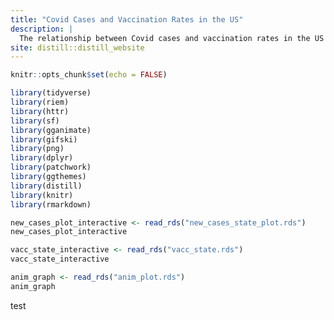 ```yaml
---
title: "Covid Cases and Vaccination Rates in the US"
description: |
  The relationship between Covid cases and vaccination rates in the US
site: distill::distill_website
---
```


```r
knitr::opts_chunk$set(echo = FALSE)

library(tidyverse)
library(riem)
library(httr)
library(sf)
library(gganimate)
library(gifski)
library(png)
library(dplyr)
library(patchwork)
library(ggthemes)
library(distill)
library(knitr)
library(rmarkdown)


```

```r
new_cases_plot_interactive <- read_rds("new_cases_state_plot.rds")
new_cases_plot_interactive
```
```r
vacc_state_interactive <- read_rds("vacc_state.rds")
vacc_state_interactive
```
```r
anim_graph <- read_rds("anim_plot.rds")
anim_graph
```

test